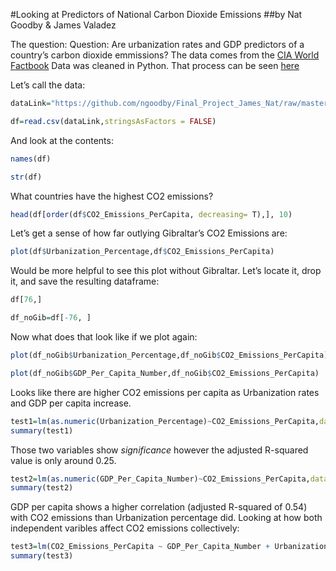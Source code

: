 #Looking at Predictors of National Carbon Dioxide Emissions
##by Nat Goodby & James Valadez

The question: Question: Are urbanization rates and GDP predictors of a country's carbon dioxide emmissions?
The data comes from the [CIA World Factbook](https://www.cia.gov/library/publications/the-world-factbook/)
Data was cleaned in Python. That process can be seen [here](https://github.com/ngoodby/Final_Project_James_Nat/blob/master/Data/Data_Preprocessing.ipynb)

Let's call the data:
```r
dataLink="https://github.com/ngoodby/Final_Project_James_Nat/raw/master/Data/Cleaned_Data.csv"

df=read.csv(dataLink,stringsAsFactors = FALSE)
```
And look at the contents:
```r
names(df)
```
```r
str(df)
```
What countries have the highest CO2 emissions? 
```r
head(df[order(df$CO2_Emissions_PerCapita, decreasing= T),], 10)
```
Let's get a sense of how far outlying Gibraltar's CO2 Emissions are:
```r
plot(df$Urbanization_Percentage,df$CO2_Emissions_PerCapita)
```
Would be more helpful to see this plot without Gibraltar. Let's locate it, drop it, and save the resulting dataframe: 
```r
df[76,]
```
```r
df_noGib=df[-76, ]
```
Now what does that look like if we plot again:
```r
plot(df_noGib$Urbanization_Percentage,df_noGib$CO2_Emissions_PerCapita)
```
```r
plot(df_noGib$GDP_Per_Capita_Number,df_noGib$CO2_Emissions_PerCapita)
```
Looks like there are higher CO2 emissions per capita as Urbanization rates and GDP per capita increase.
```r
test1=lm(as.numeric(Urbanization_Percentage)~CO2_Emissions_PerCapita,data=df_noGib)
summary(test1)
```
Those two variables show *significance* however the adjusted R-squared value is only around 0.25.
```r
test2=lm(as.numeric(GDP_Per_Capita_Number)~CO2_Emissions_PerCapita,data=df_noGib)
summary(test2)
```
GDP per capita shows a higher correlation (adjusted R-squared of 0.54) with CO2 emissions than Urbanization percentage did.
Looking at how both independent varibles affect CO2 emissions collectively:
```r
test3=lm(CO2_Emissions_PerCapita ~ GDP_Per_Capita_Number + Urbanization_Percentage, data=df_noGib)
summary(test3)
```

